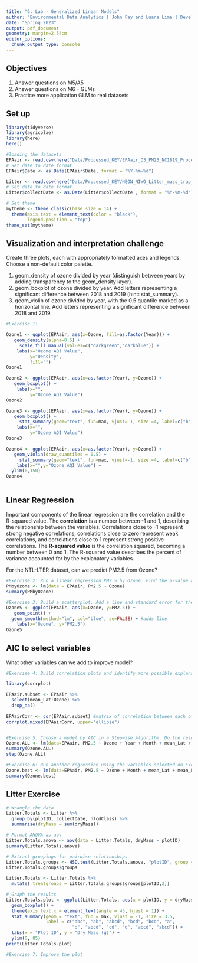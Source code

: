 ```yaml
---
title: "6: Lab - Generalized Linear Models"
author: "Environmental Data Analytics | John Fay and Luana Lima | Developed by Kateri Salk"
date: "Spring 2023"
output: pdf_document
geometry: margin=2.54cm
editor_options: 
  chunk_output_type: console
---
```


## Objectives
1. Answer questions on M5/A5
2. Answer questions on M6 - GLMs
3. Practice more application GLM to real datasets


## Set up
```r
library(tidyverse)
library(agricolae)   
library(here)
here()

#loading the datasets
EPAair <- read.csv(here("Data/Processed_KEY/EPAair_O3_PM25_NC1819_Processed.csv"), stringsAsFactors = TRUE)
# Set date to date format
EPAair$Date <- as.Date(EPAair$Date, format = "%Y-%m-%d")

Litter <- read.csv(here("Data/Processed_KEY/NEON_NIWO_Litter_mass_trap_Processed.csv"), stringsAsFactors = TRUE)
# Set date to date format
Litter$collectDate <- as.Date(Litter$collectDate , format = "%Y-%m-%d")

# Set theme
mytheme <- theme_classic(base_size = 14) +
  theme(axis.text = element_text(color = "black"), 
        legend.position = "top")
theme_set(mytheme)
```



## Visualization and interpretation challenge

Create three plots, each with appropriately formatted axes and legends. Choose a non-default color palette.

1. geom_density of ozone divided by year (distinguish between years by adding transparency to the geom_density layer).
2. geom_boxplot of ozone divided by year. Add letters representing a significant difference between 2018 and 2019 (hint: stat_summary). 
3. geom_violin of ozone divided by year, with the 0.5 quantile marked as a horizontal line. Add letters representing a significant difference between 2018 and 2019. 

```r
#Exercise 1:

Ozone1 <- ggplot(EPAair, aes(x=Ozone, fill=as.factor(Year))) + 
   geom_density(alpha=0.5) +
     scale_fill_manual(values=c("darkgreen","darkblue")) +
    labs(x="Ozone AQI Value",
         y="Density",
         fill="")
Ozone1

Ozone2 <- ggplot(EPAair, aes(x=as.factor(Year), y=Ozone)) + 
   geom_boxplot() +
    labs(x="",
         y="Ozone AQI Value")
Ozone2

Ozone3 <- ggplot(EPAair, aes(x=as.factor(Year), y=Ozone)) + 
   geom_boxplot() +
     stat_summary(geom="text", fun=max, vjust=-1, size =4, label=c("b","a")) +
    labs(x="",
         y="Ozone AQI Value")
Ozone3

Ozone4 <- ggplot(EPAair, aes(x=as.factor(Year), y=Ozone)) + 
   geom_violin(draw_quantiles = 0.5) +
     stat_summary(geom="text", fun=max, vjust=-1, size =4, label=c("b","a")) +
    labs(x="",y="Ozone AQI Value") +
  ylim(0,150)
Ozone4
  
```

## Linear Regression

Important components of the linear regression are the correlation and the R-squared value. The **correlation** is a number between -1 and 1, describing the relationship between the variables. Correlations close to -1 represent strong negative correlations, correlations close to zero represent weak correlations, and correlations close to 1 represent strong positive correlations. The **R-squared value** is the correlation squared, becoming a number between 0 and 1. The R-squared value describes the percent of variance accounted for by the explanatory variables. 

For the NTL-LTER dataset, can we predict PM2.5 from Ozone?

```r

#Exercise 2: Run a linear regression PM2.5 by Ozone. Find the p-value and R-squared value. P value = < 2.2e-16 (less than .05, so can use ozone to explain PM2.5), R-squared value = 0.1314 
PMbyOzone <- lm(data = EPAair, PM2.5 ~ Ozone)
summary(PMbyOzone)

#Exercise 3: Build a scatterplot. Add a line and standard error for the linear regression. Add the regression equation to the plot
Ozone5 <- ggplot(EPAair, aes(x=Ozone, y=PM2.5)) + 
   geom_point() +
  geom_smooth(method="lm", col="blue", se=FALSE) + #adds line
    labs(x="Ozone", y="PM2.5")
Ozone5

```


## AIC to select variables

What other variables can we add to improve model?

```r

#Exercise 4: Build correlation plots and identify more possible explanatory variables to add to the regression.

library(corrplot)

EPAair.subset <- EPAair %>%
  select(mean_Lat:Ozone) %>%
  drop_na()
 
EPAairCorr <- cor(EPAair.subset) #matrix of correlation between each other
corrplot.mixed(EPAairCorr, upper="ellipse")


#Exercise 5: Choose a model by AIC in a Stepwise Algorithm. Do the results from AIC match the variables you selected on Exercise 4?
Ozone.ALL <- lm(data=EPAair, PM2.5 ~ Ozone + Year + Month + mean_Lat + mean_Lng)
summary(Ozone.ALL)
step(Ozone.ALL)

#Exercise 6: Run another regression using the variables selected on Exercise 6. Compare r-squared value with the one from Exercise 2. 
Ozone.best <- lm(data=EPAair, PM2.5 ~ Ozone + Month + mean_Lat + mean_Lng)
summary(Ozone.best)

```



## Litter Exercise

```r
# Wrangle the data
Litter.Totals <- Litter %>%
  group_by(plotID, collectDate, nlcdClass) %>%
  summarise(dryMass = sum(dryMass))

# Format ANOVA as aov
Litter.Totals.anova <- aov(data = Litter.Totals, dryMass ~ plotID)
summary(Litter.Totals.anova)

# Extract groupings for pairwise relationships
Litter.Totals.groups <- HSD.test(Litter.Totals.anova, "plotID", group = TRUE)
Litter.Totals.groups$groups

Litter.Totals <- Litter.Totals %>%
  mutate( treatgroups = Litter.Totals.groups$groups[plotID,2])

# Graph the results
Litter.Totals.plot <- ggplot(Litter.Totals, aes(x = plotID, y = dryMass)) +
  geom_boxplot() +
  theme(axis.text.x = element_text(angle = 45, hjust = 1)) +
  stat_summary(geom = "text", fun = max, vjust = -1, size = 3.5,
               label = c("abc", "ab", "abcd", "bcd", "bcd", "a", 
                         "d", "abcd", "cd", "d", "abcd", "abcd")) +
  labs(x = "Plot ID", y = "Dry Mass (g)") +
  ylim(0, 85)
print(Litter.Totals.plot)

```

```r
#Exercise 7: Improve the plot


```

